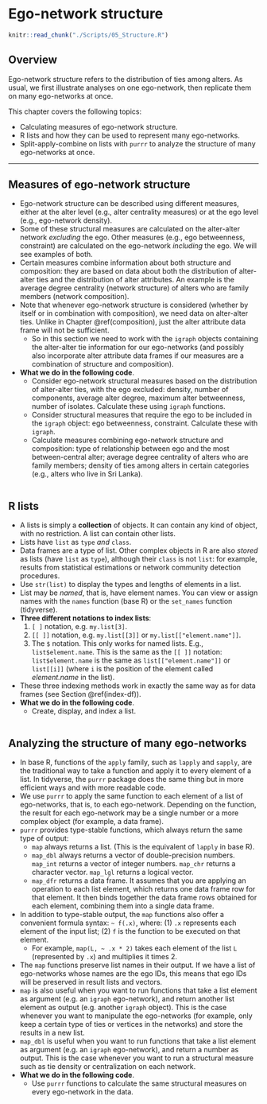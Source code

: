 # Ego-network structure {#structure}

```r
knitr::read_chunk("./Scripts/05_Structure.R")
```

## Overview 

Ego-network structure refers to the distribution of ties among alters. As usual, we first illustrate analyses on one ego-network, then replicate them on many ego-networks at once.

This chapter covers the following topics:

* Calculating measures of ego-network structure.
* R lists and how they can be used to represent many ego-networks.
* Split-apply-combine on lists with `purrr` to analyze the structure of many ego-networks at once.

***

## Measures of ego-network structure
* Ego-network structure can be described using different measures, either at the alter level (e.g., alter centrality measures) or at the ego level (e.g., ego-network density).
* Some of these structural measures are calculated on the alter-alter network *excluding* the ego. Other measures (e.g., ego betweenness, constraint) are calculated on the ego-network *including* the ego. We will see examples of both.
* Certain measures combine information about both structure and composition: they are based on data about both the distribution of alter-alter ties and the distribution of alter attributes. An example is the average degree centrality (network structure) of alters who are family members (network composition).
* Note that whenever ego-network structure is considered (whether by itself or in combination with composition), we need data on alter-alter ties. Unlike in Chapter \@ref(composition), just the alter attribute data frame will not be sufficient.
    - So in this section we need to work with the `igraph` objects containing the alter-alter tie information for our ego-networks (and possibly also incorporate alter attribute data frames if our measures are a combination of structure and composition).
* **What we do in the following code**.
    * Consider ego-network structural measures based on the distribution of alter-alter ties, with the ego excluded: density, number of components, average alter degree, maximum alter betweenness, number of isolates. Calculate these using `igraph` functions.
    * Consider structural measures that require the ego to be included in the `igraph` object: ego betweenness, constraint. Calculate these with `igraph`.
    * Calculate measures combining ego-network structure and composition: type of relationship between ego and the most between-central alter; average degree centrality of alters who are family members; density of ties among alters in certain categories (e.g., alters who live in Sri Lanka).

```r
```

## R lists {#lists}

+ A lists is simply a **collection** of objects. It can contain any kind of object, with no restriction. A list can contain other lists.
+ Lists have `list` as `type` _and_ `class`.
+ Data frames are a type of list. Other complex objects in R are also _stored_ as lists (have `list` as `type`), although their `class` is not `list`: for example, results from statistical estimations or network community detection procedures.
+ Use `str(list)` to display the types and lengths of elements in a list.
+ List may be _named_, that is, have element names. You can view or assign names with the `names` function (base R) or the `set_names` function (tidyverse).
+ **Three different notations to index lists**:
    1. `[ ]` notation, e.g. `my.list[3]`. 
    2. `[[ ]]` notation, e.g. `my.list[[3]]` or `my.list[["element.name"]]`. 
    3. The `$` notation. This only works for named lists. E.g., `list$element.name`. This is the same as the `[[ ]]` notation: `list$element.name` is the same as `list[["element.name"]]` or `list[[i]]` (where `i` is the position of the element called _element.name_ in the list).
+ These three indexing methods work in exactly the same way as for data frames (see Section \@ref(index-df)).
+ **What we do in the following code**. 
    * Create, display, and index a list.

```r
```

## Analyzing the structure of many ego-networks {#apply-purrr}
+ In base R, functions of the `apply` family, such as `lapply` and `sapply`, are the traditional way to take a function and apply it to every element of a list. In tidyverse, the `purrr` package does the same thing but in more efficient ways and with more readable code. 
+ We use `purrr` to apply the same function to each element of a list of ego-networks, that is, to each ego-network. Depending on the function, the result for each ego-network may be a single number or a more complex object (for example, a data frame).
+ `purrr` provides type-stable functions, which always return the same type of output: 
    * `map` always returns a list. (This is the equivalent of `lapply` in base R).
    * `map_dbl` always returns a vector of double-precision numbers. `map_int` returns a vector of integer numbers. `map_chr` returns a character vector. `map_lgl` returns a logical vector.
    * `map_dfr` returns a data frame. It assumes that you are applying an operation to each list element, which returns one data frame row for that element. It then binds together the data frame rows obtained for each element, combining them into a single data frame.
+ In addition to type-stable output, the `map` functions also offer a convenient formula syntax: `~ f(.x)`, where: (1) `.x` represents each element of the input list; (2) `f` is the function to be executed on that element.
    * For example, `map(L, ~ .x * 2)` takes each element of the list `L` (represented by `.x`) and multiplies it times 2.
+ The `map` functions preserve list names in their output. If we have a list of ego-networks whose names are the ego IDs, this means that ego IDs will be preserved in result lists and vectors.
+ `map` is also useful when you want to run functions that take a list element as argument (e.g. an `igraph` ego-network), and return another list element as output (e.g. another `igraph` object). This is the case whenever you want to manipulate the ego-networks (for example, only keep a certain type of ties or vertices in the networks) and store the results in a new list.
+ `map_dbl` is useful when you want to run functions that take a list element as argument (e.g. an `igraph` ego-network), and return a number as output. This is the case whenever you want to run a structural measure such as tie density or centralization on each network.
+ **What we do in the following code**. 
    * Use `purrr` functions to calculate the same structural measures on every ego-network in the data.

```r
```